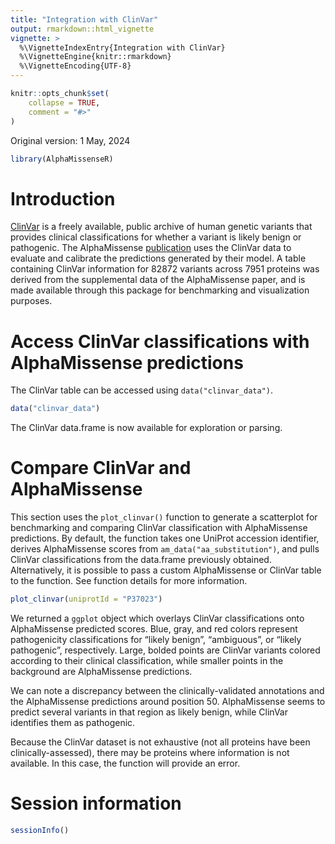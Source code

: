 ```yaml
---
title: "Integration with ClinVar"
output: rmarkdown::html_vignette
vignette: >
  %\VignetteIndexEntry{Integration with ClinVar}
  %\VignetteEngine{knitr::rmarkdown}
  %\VignetteEncoding{UTF-8}
---
```


```r
knitr::opts_chunk$set(
    collapse = TRUE,
    comment = "#>"
)
```

Original version: 1 May, 2024

```r
library(AlphaMissenseR)
```

# Introduction 

[ClinVar][cv_link] is a freely available, public archive of human genetic 
variants that provides clinical classifications for whether a variant is likely 
benign or pathogenic. The AlphaMissense [publication][Science] uses the ClinVar 
data to evaluate and calibrate the predictions generated by their model. A table
containing ClinVar information for 82872 variants across 7951 proteins was 
derived from the supplemental data of the AlphaMissense paper, and is made 
available through this package for benchmarking and visualization purposes.

[cv_link]: https://www.ncbi.nlm.nih.gov/clinvar/
[Science]: https://www.science.org/doi/epdf/10.1126/science.adg7492


# Access ClinVar classifications with AlphaMissense predictions

The ClinVar table can be accessed using `data("clinvar_data")`.

```r
data("clinvar_data")
```

The ClinVar data.frame is now available for exploration or parsing. 

# Compare ClinVar and AlphaMissense 

This section uses the `plot_clinvar()` function to generate a scatterplot for 
benchmarking and comparing ClinVar classification with AlphaMissense 
predictions. By default, the function takes one UniProt accession identifier,
derives AlphaMissense scores from `am_data("aa_substitution")`, and pulls 
ClinVar classifications from the data.frame previously obtained. Alternatively, 
it is possible to pass a custom AlphaMissense or ClinVar table to the function. 
See function details for more information.

```r
plot_clinvar(uniprotId = "P37023") 
```

We returned a `ggplot` object which overlays ClinVar classifications onto 
AlphaMissense predicted scores. Blue, gray, and red colors represent 
pathogenicity classifications for "likely benign", "ambiguous", or "likely 
pathogenic", respectively. Large, bolded points are ClinVar variants colored 
according to their clinical classification, while smaller points in the 
background are AlphaMissense predictions.

We can note a discrepancy between the clinically-validated annotations and the
AlphaMissense predictions around position 50. AlphaMissense seems to predict 
several variants in that region as likely benign, while ClinVar identifies them 
as pathogenic. 

Because the ClinVar dataset is not exhaustive (not all proteins have been 
clinically-assessed), there may be proteins where information is not available. 
In this case, the function will provide an error.

# Session information {.unnumbered}

```r
sessionInfo()
```
